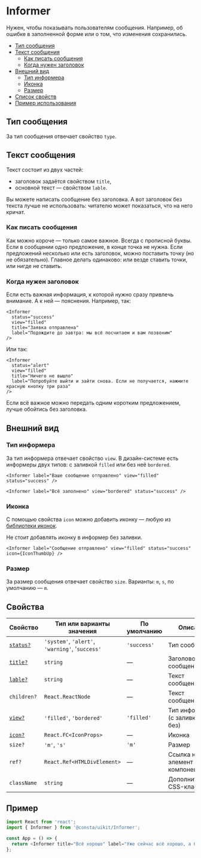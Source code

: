 
# Informer

Нужен, чтобы показывать пользователям сообщения. Например, об ошибке в заполненной форме
или о том, что изменения сохранились.

- [Тип сообщения](#тип-сообщения)
- [Текст сообщения](#текст-сообщения)
  - [Как писать сообщения](#как-писать-сообщения)
  - [Когда нужен заголовок](#когда-нужен-заголовок)
- [Внешний вид](#внешний-вид)
  - [Тип информера](#тип-информера)
  - [Иконка](#иконка)
  - [Размер](#размер)
- [Список свойств](#свойства)
- [Пример использования](#пример)

## Тип сообщения

За тип сообщения отвечает свойство `type`.

<InformerExampleType />

## Текст сообщения

Текст состоит из двух частей:

- заголовок задаётся свойством `title`,
- основной текст — свойством `lable`.

Вы можете написать сообщение без заголовка. А вот заголовок без текста лучше не использовать:
читателю может показаться, что на него кричат.

### Как писать сообщения

Как можно короче — только самое важное. Всегда с прописной буквы. Если в сообщении одно предложение,
в конце точка не нужна. Если предложений несколько или есть заголовок, можно поставить точку (но не обязательно).
Главное делать одинаково: или везде ставить точки, или нигде не ставить.

### Когда нужен заголовок

Если есть важная информация, к которой нужно сразу привлечь внимание. А к ней — пояснения. Например, так:

<InformerExampleSuccess />

```tsx
<Informer
  status="success"
  view="filled"
  title="Заявка отправлена"
  label="Подождите до завтра: мы всё посчитаем и вам позвоним"
/>
```

Или так:

<InformerExampleAlert />

```tsx
<Informer
  status="alert"
  view="filled"
  title="Ничего не вышло"
  label="Попробуйте выйти и зайти снова. Если не получается, нажмите красную кнопку три раза"
/>
```

Если всё важное можно передать одним коротким предложением, лучше обойтись без заголовка.

## Внешний вид

### Тип информера

За тип информера отвечает свойство `view`. В дизайн-системе есть информеры двух типов:
с заливкой `filled` или без неё `bordered`.

<InformerExampleView />

```tsx
<Informer label="Ваше сообщение отправлено" view="filled" status="success" />
```

```tsx
<Informer label="Всё заполнено" view="bordered" status="success" />
```

### Иконка

С помощью свойства `icon` можно добавить иконку — любую из [библиотеки иконок](?path=/story/components-icons--playground).

Не стоит добавлять иконку в информер без заливки.

<InformerExampleIcon />

```tsx
<Informer label="Сообщение отправлено" view="filled" status="success" icon={IconThumbUp} />
```

### Размер

За размер сообщения отвечает свойство `size`. Варианты: `m`, `s`, по умолчанию — `m`.

<InformerExampleSize />

## Свойства

| Свойство                     | Тип или варианты значения                       | По умолчанию | Описание                           |
| ---------------------------- | ----------------------------------------------- | ------------ | ---------------------------------- |
| [`status?`](#тип-сообщения)  | `'system'`, `'alert'`, `'warning'`, '`success'` | `'success'`  | Тип сообщения                      |
| [`title?`](#текст-сообщения) | `string`                                        | —            | Заголовок сообщения                |
| [`lable?`](#текст-сообщения) | `string`                                        | —            | Текст сообщения                    |
| `children?`                  | `React.ReactNode`                               | —            | Текст сообщения                    |
| [`view?`](#внешний-вид)      | `'filled'`, `'bordered'`                        | `'filled'`   | Тип информера (с заливкой или без) |
| [`icon?`](#внешний-вид)      | `React.FC<IconProps>`                           | —            | Иконка                             |
| `size?`                      | `'m'`, `'s'`                                    | `'m'`        | Размер                             |
| `ref?`                       | `React.Ref<HTMLDivElement>`                     | —            | Ссылка на DOM-элемент компонента   |
| `className`                  | `string`                                        | —            | Дополнительный CSS-класс           |

## Пример

```ts
import React from 'react';
import { Informer } from '@consta/uikit/Informer';

const App = () => {
  return <Informer title="Всё хорошо" label="Уже сейчас всё хорошо, а будет ещё лучше" />;
};
```
